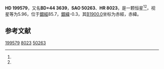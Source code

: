 {{Starbox begin
| name = HD 199579
}}
{{Starbox observe
| epoch = [[J2000.0|J2000.0]]
| constell = {{星座名待查}}<ref name=SIMBAD>{{cite web
 | url=http://simbad.u-strasbg.fr/simbad/sim-id?Ident=HR+8023
 | title=Pulsating variable Star
 | publisher=Centre de Données astronomiques de Strasbourg
 | work=SIMBAD
 | accessdate=2012-07-13
 | archive-date=2022-03-08
 | archive-url=https://web.archive.org/web/20220308071516/http://simbad.u-strasbg.fr/simbad/sim-id?Ident=HR+8023
 }}</ref><ref name=DATA>{{cite web
 | url=http://vizier.u-strasbg.fr/viz-bin/VizieR-5?-out.add=.&-source=5050&-corr=PK=HR&-out.max=9999&HR=8023
 | title=VizieR Detailed Page
 | accessdate=2012-07-13
 | archive-date=2016-03-05
 | archive-url=https://web.archive.org/web/20160305044951/http://vizier.u-strasbg.fr/viz-bin/VizieR-5?-out.add=.&-source=5050&-corr=PK=HR&-out.max=9999&HR=8023
 | dead-url=no
 }}</ref>
| 星官 = 
| ra = {{RA|20|56|34.7}}<ref name=SIMBAD /><ref name=DATA />
| dec = {{DEC|+44|55|30}}<ref name=SIMBAD /><ref name=DATA />
| appmag_v = 5.96<ref name=SIMBAD /><ref name=DATA />
}}
{{Starbox character
| class = O6V((f))<ref name=SIMBAD /><ref name=DATA />
| b-v = 0.05<ref name=SIMBAD /><ref name=DATA />
| u-b = -0.85<ref name=SIMBAD /><ref name=DATA />
| r-i = <ref name=SIMBAD /><ref name=DATA />
| variable = 
}}
{{Starbox astrometry
| radial_v = -0.85
| prop_mo_ra = -6
| parallax = 
| p_error = 
}}
{{Starbox catalog
| names =BD+44 3639，[[SAO星表|SAO]] 50263，[[HD星表|HD]] 199579，[[HR星表|HR]] 8023}}
{{Starbox reference |Simbad=HR+8023}}
{{Starbox end}}

'''HD 199579'''，又名'''BD+44 3639'''，'''SAO 50263'''、'''HR 8023'''，是一颗恒星<ref name=SIMBAD /><ref name=DATA />，视星等为5.96，位于[[銀道座標系|銀經]]85.7，[[銀道座標系|銀緯]]-0.3，其[[B1900.0|B1900.0]]坐标为赤經{{RA|20|53|3.1}}，赤緯{{DEC|+44|-0.3|24}}。

== 参考文献 ==
{{reflist}}

{{star-stub}}

[[Category:HD和HDE天體|199579]]
[[Category:HR天體|8023]]
[[Category:SAO天體|50263]]